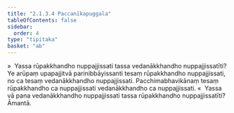 ```yaml
---
title: "2.1.3.4 Paccanīkapuggala"
tableOfContents: false
sidebar:
  order: 4
type: "tipitaka"
basket: "ab"
---
```



<DynamicBreadcrumb />

<Division number="65">

<Paragraph number="541">
»  Yassa rūpakkhandho nuppajjissati tassa vedanākkhandho nuppajjissatīti?
</Paragraph>

<Paragraph number="542">
Ye arūpaṃ upapajjitvā parinibbāyissanti tesaṃ rūpakkhandho nuppajjissati, no ca tesaṃ vedanākkhandho nuppajjissati. Pacchimabhavikānaṃ tesaṃ rūpakkhandho ca nuppajjissati vedanākkhandho ca nuppajjissati.
</Paragraph>

<Paragraph number="543">
«  Yassa vā pana vedanākkhandho nuppajjissati tassa rūpakkhandho nuppajjissatīti? Āmantā.
</Paragraph>
</Division>